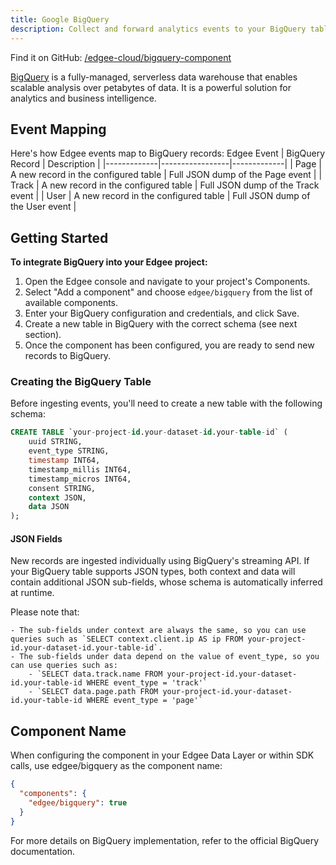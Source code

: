 ```yaml
---
title: Google BigQuery
description: Collect and forward analytics events to your BigQuery tables.
---
```



<EdgeeSdk />

Find it on GitHub: [<Icon icon="github" iconType="solid" /> /edgee-cloud/bigquery-component](https://github.com/edgee-cloud/bigquery-component)

[BigQuery](https://cloud.google.com/bigquery) is a fully-managed, serverless data warehouse that enables scalable analysis over petabytes of data. It is a powerful solution for analytics and business intelligence.

## Event Mapping

Here's how Edgee events map to BigQuery records:
   Edgee Event | BigQuery Record | Description |
 |-------------|-----------------|-------------|
 | Page | A new record in the configured table | Full JSON dump of the Page event |
 | Track | A new record in the configured table | Full JSON dump of the Track event |
 | User | A new record in the configured table | Full JSON dump of the User event |

## Getting Started

**To integrate BigQuery into your Edgee project:**

1. Open the Edgee console and navigate to your project's Components.
2. Select "Add a component" and choose `edgee/bigquery` from the list of available components.
3. Enter your BigQuery configuration and credentials, and click Save.
4. Create a new table in BigQuery with the correct schema (see next section).
5. Once the component has been configured, you are ready to send new records to BigQuery.

### Creating the BigQuery Table

Before ingesting events, you'll need to create a new table with the following schema:

```sql
CREATE TABLE `your-project-id.your-dataset-id.your-table-id` (
    uuid STRING,
    event_type STRING,
    timestamp INT64,
    timestamp_millis INT64,
    timestamp_micros INT64,
    consent STRING,
    context JSON,
    data JSON
);
```

#### JSON Fields

New records are ingested individually using BigQuery's streaming API. If your BigQuery table supports JSON types, both context and data will contain additional JSON sub-fields, whose schema is automatically inferred at runtime.

Please note that:

    - The sub-fields under context are always the same, so you can use queries such as `SELECT context.client.ip AS ip FROM your-project-id.your-dataset-id.your-table-id`.
    - The sub-fields under data depend on the value of event_type, so you can use queries such as:
        - `SELECT data.track.name FROM your-project-id.your-dataset-id.your-table-id WHERE event_type = 'track'`
        - `SELECT data.page.path FROM your-project-id.your-dataset-id.your-table-id WHERE event_type = 'page'`

## Component Name

When configuring the component in your Edgee Data Layer or within SDK calls, use edgee/bigquery as the component name:

```json
{
  "components": {
    "edgee/bigquery": true
  }
}
```

For more details on BigQuery implementation, refer to the official BigQuery documentation.

